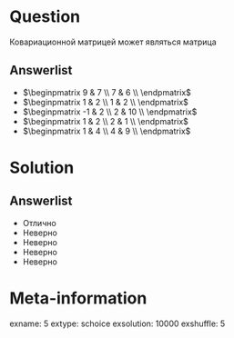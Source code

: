 Question
========
  Ковариационной матрицей может являться матрица
  

Answerlist
----------
*  $\beginpmatrix 9 & 7 \\ 7 & 6 \\ \endpmatrix$
*  $\beginpmatrix 1 & 2 \\ 1 & 2 \\ \endpmatrix$
*  $\beginpmatrix -1 & 2 \\ 2 & 10 \\ \endpmatrix$
*  $\beginpmatrix 1 & 2 \\ 2 & 1 \\ \endpmatrix$
*  $\beginpmatrix 1 & 4 \\ 4 & 9 \\ \endpmatrix$

Solution
========

Answerlist
----------
*  Отлично
*  Неверно
*  Неверно
*  Неверно
*  Неверно

Meta-information
================
exname: 5
extype: schoice
exsolution: 10000
exshuffle: 5
